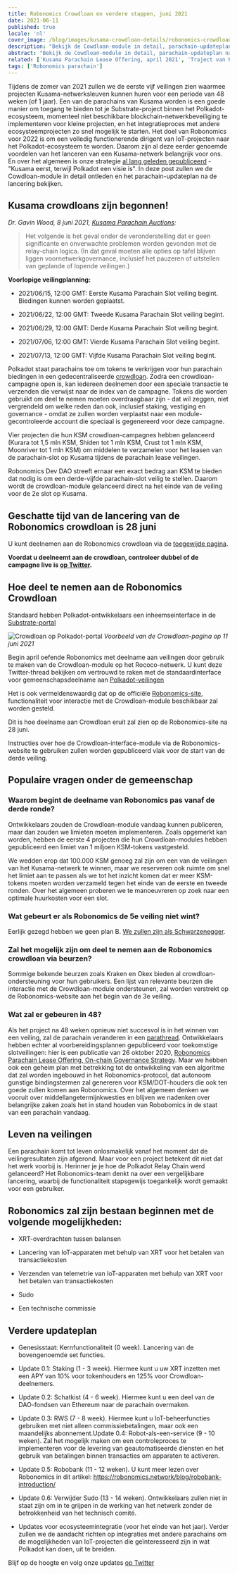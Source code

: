 ```yaml
---
title: Robonomics Crowdloan en verdere stappen, juni 2021
date: 2021-06-11
published: true
locale: 'nl'
cover_image: /blog/images/kusama-crowdloan-details/robonomics-crowdloan-on-kusama.jpg
description: "Bekijk de Cowdloan-module in detail, parachain-updateplan na lancering en FAQ met betrekking tot veiling"
abstract: "Bekijk de Cowdloan-module in detail, parachain-updateplan na lancering en FAQ met betrekking tot veiling"
related: ['Kusama Parachain Lease Offering, april 2021', 'Traject van Robonomics-ontwikkeling 2021, deel 1', 'Robobank. Accepteer elk Polkadot-token in automatiseringsservices', 'De ultieme gids voor Robonomics, RWS en Robonomics-parachain op Polkadot']
tags: ['Robonomics parachain']
---
```


Tijdens de zomer van 2021 zullen we de eerste vijf veilingen zien waarmee projecten Kusama-netwerksleuven kunnen huren voor een periode van 48 weken (of 1 jaar). Een van de parachains van Kusama worden is een goede manier om toegang te bieden tot je Substrate-project binnen het Polkadot-ecosysteem, momenteel niet beschikbare blockchain-netwerkbeveiliging te implementeren voor kleine projecten, en het integratieproces met andere ecosysteemprojecten zo snel mogelijk te starten. Het doel van Robonomics voor 2022 is om een volledig functionerende dirigent van IoT-projecten naar het Polkadot-ecosysteem te worden. Daarom zijn al deze eerder genoemde voordelen van het lanceren van een Kusama-netwerk belangrijk voor ons. En over het algemeen is onze strategie [al lang geleden gepubliceerd](/blog/robonomics-parachain-lease-offering/) - "Kusama eerst, terwijl Polkadot een visie is". In deze post zullen we de Cowdloan-module in detail ontleden en het parachain-updateplan na de lancering bekijken.

## Kusama crowdloans zijn begonnen!

*Dr. Gavin Wood, 8 juni 2021, [Kusama Parachain Auctions](https://polkadot.network/kusama-parachain-auctions/):*

> Het volgende is het geval onder de veronderstelling dat er geen significante en onverwachte problemen worden gevonden met de relay-chain logica. (In dat geval moeten alle opties op tafel blijven liggen voornetwerkgovernance, inclusief het pauzeren of uitstellen van geplande of lopende veilingen.)

**Voorlopige veilingplanning:**

- 2021/06/15, 12:00 GMT: Eerste Kusama Parachain Slot veiling begint. Biedingen kunnen worden geplaatst.

- 2021/06/22, 12:00 GMT: Tweede Kusama Parachain Slot veiling begint.

- 2021/06/29, 12:00 GMT: Derde Kusama Parachain Slot veiling begint.

- 2021/07/06, 12:00 GMT: Vierde Kusama Parachain Slot veiling begint.

- 2021/07/13, 12:00 GMT: Vijfde Kusama Parachain Slot veiling begint.

Polkadot staat parachains toe om tokens te verkrijgen voor hun parachain biedingen in een gedecentraliseerde [crowdloan](https://wiki.polkadot.network/docs/nl/learn-crowdloans). Zodra een crowdloan-campagne open is, kan iedereen deelnemen door een speciale transactie te verzenden die verwijst naar de index van de campagne. Tokens die worden gebruikt om deel te nemen moeten overdraagbaar zijn - dat wil zeggen, niet vergrendeld om welke reden dan ook, inclusief staking, vestiging en governance - omdat ze zullen worden verplaatst naar een module-gecontroleerde account die speciaal is gegenereerd voor deze campagne.

Vier projecten die hun KSM crowdloan-campagnes hebben gelanceerd (Kurara tot 1,5 mln KSM, Shiden tot 1 mln KSM, Crust tot 1 mln KSM, Moonriver tot 1 mln KSM) om middelen te verzamelen voor het leasen van de parachain-slot op Kusama tijdens de parachain lease veilingen.

Robonomics Dev DAO streeft ernaar een exact bedrag aan KSM te bieden dat nodig is om een derde-vijfde parachain-slot veilig te stellen. Daarom wordt de crowdloan-module gelanceerd direct na het einde van de veiling voor de 2e slot op Kusama.

## Geschatte tijd van de lancering van de Robonomics crowdloan is 28 juni

U kunt deelnemen aan de Robonomics crowdloan via de [toegewijde pagina](/kusama-slot).

**Voordat u deelneemt aan de crowdloan, controleer dubbel of de campagne live is [op Twitter](https://twitter.com/AIRA_Robonomics).**

## Hoe deel te nemen aan de Robonomics Crowdloan

Standaard hebben Polkadot-ontwikkelaars een inheemseinterface in de [Substrate-portal](https://polkadot.js.org/apps/#/parachains/crowdloan)

![Crowdloan op Polkadot-portal](/blog/images/kusama-crowdloan-details/crowdloan-on-polkadot-portal.png)
*Voorbeeld van de Crowdloan-pagina op 11 juni 2021*

Begin april oefende Robonomics met deelname aan veilingen door gebruik te maken van de Crowdloan-module op het Rococo-netwerk. U kunt deze Twitter-thread bekijken om vertrouwd te raken met de standaardinterface voor gemeenschapsdeelname aan [Polkadot-veilingen](https://twitter.com/AIRA_Robonomics/status/1377653645827833860)

Het is ook vermeldenswaardig dat op de officiële [Robonomics-site](/kusama-slot), functionaliteit voor interactie met de Crowdloan-module beschikbaar zal worden gesteld.

Dit is hoe deelname aan Crowdloan eruit zal zien op de Robonomics-site na 28 juni.

Instructies over hoe de Crowdloan-interface-module via de Robonomics-website te gebruiken zullen worden gepubliceerd vlak voor de start van de derde veiling.

## Populaire vragen onder de gemeenschap

<TextCard back="transparent">

### Waarom begint de deelname van Robonomics pas vanaf de derde ronde?

Ontwikkelaars zouden de Crowdloan-module vandaag kunnen publiceren, maar dan zouden we limieten moeten implementeren. Zoals opgemerkt kan worden, hebben de eerste 4 projecten die hun Crowdloan-modules hebben gepubliceerd een limiet van 1 miljoen KSM-tokens vastgesteld.

We wedden erop dat 100.000 KSM genoeg zal zijn om een van de veilingen van het Kusama-netwerk te winnen, maar we reserveren ook ruimte om snel het limiet aan te passen als we tot het inzicht komen dat er meer KSM-tokens moeten worden verzameld tegen het einde van de eerste en tweede ronden. Over het algemeen proberen we te manoeuvreren op zoek naar een optimale huurkosten voor een slot.

</TextCard>

<TextCard back="transparent">

### Wat gebeurt er als Robonomics de 5e veiling niet wint?

Eerlijk gezegd hebben we geen plan B. [We zullen zijn als Schwarzenegger](https://youtu.be/Ri-M_Vo3w5A).

</TextCard>

<TextCard back="transparent">

### Zal het mogelijk zijn om deel te nemen aan de Robonomics crowdloan via beurzen?

Sommige bekende beurzen zoals Kraken en Okex bieden al crowdloan-ondersteuning voor hun gebruikers. Een lijst van relevante beurzen die interactie met de Crowdloan-module ondersteunen, zal worden verstrekt op de Robonomics-website aan het begin van de 3e veiling.

</TextCard>

<TextCard back="transparent">

### Wat zal er gebeuren in 48?

Als het project na 48 weken opnieuw niet succesvol is in het winnen van een veiling, zal de parachain veranderen in een [parathread](https://wiki.polkadot.network/docs/en/learn-parathreads#docsNav). Ontwikkelaars hebben echter al voorbereidingsplannen gepubliceerd voor toekomstige slotveilingen: hier is een publicatie van 26 oktober 2020, [Robonomics Parachain Lease Offering, On-chain Governance Strategy](/blog/robonomics-parachain-lease-offering/). Maar we hebben ook een geheim plan met betrekking tot de ontwikkeling van een algoritme dat zal worden ingebouwd in het Robonomics-protocol, dat autonoom gunstige bindingstermen zal genereren voor KSM/DOT-houders die ook ten goede zullen komen aan Robonomics. Over het algemeen denken we vooruit over middellangetermijnkwesties en blijven we nadenken over belangrijke zaken zoals het in stand houden van Robobomics in de staat van een parachain vandaag.

</TextCard>

## Leven na veilingen

Een parachain komt tot leven onlosmakelijk vanaf het moment dat de veilingresultaten zijn afgerond. Maar voor een project betekent dit niet dat het werk voorbij is. Herinner je je hoe de Polkadot Relay Chain werd gelanceerd? Het Robonomics-team denkt na over een vergelijkbare lancering, waarbij de functionaliteit stapsgewijs toegankelijk wordt gemaakt voor een gebruiker.

## Robonomics zal zijn bestaan beginnen met de volgende mogelijkheden:

- XRT-overdrachten tussen balansen

- Lancering van IoT-apparaten met behulp van XRT voor het betalen van transactiekosten

- Verzenden van telemetrie van IoT-apparaten met behulp van XRT voor het betalen van transactiekosten

- Sudo

- Een technische commissie

## Verdere updateplan

- Genesisstaat: Kernfunctionaliteit (0 week). Lancering van de bovengenoemde set functies.

- Update 0.1: Staking (1 - 3 week). Hiermee kunt u uw XRT inzetten met een APY van 10% voor tokenhouders en 125% voor Crowdloan-deelnemers.

- Update 0.2: Schatkist (4 - 6 week). Hiermee kunt u een deel van de DAO-fondsen van Ethereum naar de parachain overmaken.

- Update 0.3: RWS (7 - 8 week). Hiermee kunt u IoT-beheerfuncties gebruiken met niet alleen commissiebetalingen, maar ook een maandelijks abonnement.Update 0.4: Robot-als-een-service (9 - 10 weken). Zal het mogelijk maken om een controleproces te implementeren voor de levering van geautomatiseerde diensten en het gebruik van betalingen binnen transacties om apparaten te activeren.

- Update 0.5: Robobank (11 - 12 weken). U kunt meer lezen over Robonomics in dit artikel:
https://robonomics.network/blog/robobank-introduction/

- Update 0.6: Verwijder Sudo (13 - 14 weken). Ontwikkelaars zullen niet in staat zijn om in te grijpen in de werking van het netwerk zonder de betrokkenheid van het technisch comité.

- Updates voor ecosysteemintegratie (voor het einde van het jaar). Verder zullen we de aandacht richten op integraties met andere parachains om de mogelijkheden van IoT-projecten die geïnteresseerd zijn in wat Polkadot kan doen, uit te breiden.

Blijf op de hoogte en volg onze updates [op Twitter](https://twitter.com/AIRA_Robonomics)